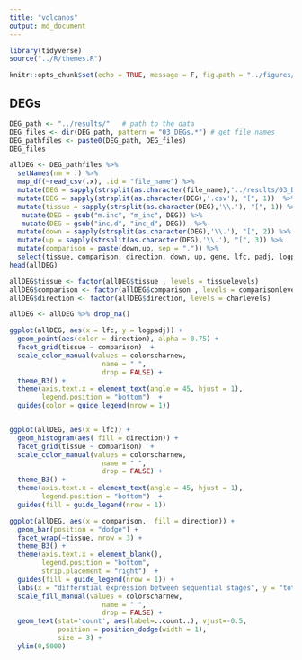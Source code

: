 ```yaml
---
title: "volcanos"
output: md_document
---
```


```r
library(tidyverse)
source("../R/themes.R")

knitr::opts_chunk$set(echo = TRUE, message = F, fig.path = "../figures/favegenes/")
```

## DEGs

```r

DEG_path <- "../results/"   # path to the data
DEG_files <- dir(DEG_path, pattern = "03_DEGs.*") # get file names
DEG_pathfiles <- paste0(DEG_path, DEG_files)
DEG_files

allDEG <- DEG_pathfiles %>%
  setNames(nm = .) %>% 
  map_df(~read_csv(.x), .id = "file_name") %>% 
  mutate(DEG = sapply(strsplit(as.character(file_name),'../results/03_DEGs.'), "[", 2))  %>% 
  mutate(DEG = sapply(strsplit(as.character(DEG),'.csv'), "[", 1))  %>% 
  mutate(tissue = sapply(strsplit(as.character(DEG),'\\.'), "[", 1)) %>%
   mutate(DEG = gsub("m.inc", "m_inc", DEG)) %>%
   mutate(DEG = gsub("inc.d", "inc_d", DEG))  %>%
  mutate(down = sapply(strsplit(as.character(DEG),'\\.'), "[", 2)) %>%
  mutate(up = sapply(strsplit(as.character(DEG),'\\.'), "[", 3)) %>%
  mutate(comparison = paste(down,up, sep = ".")) %>%
  select(tissue, comparison, direction, down, up, gene, lfc, padj, logpadj) 
head(allDEG)

allDEG$tissue <- factor(allDEG$tissue , levels = tissuelevels)
allDEG$comparison <- factor(allDEG$comparison , levels = comparisonlevels)
allDEG$direction <- factor(allDEG$direction, levels = charlevels)

allDEG <- allDEG %>% drop_na()

ggplot(allDEG, aes(x = lfc, y = logpadj)) +
  geom_point(aes(color = direction), alpha = 0.75) +
  facet_grid(tissue ~ comparison)  +
  scale_color_manual(values = colorscharnew,
                       name = " ",
                       drop = FALSE) +
  theme_B3() +
  theme(axis.text.x = element_text(angle = 45, hjust = 1),
        legend.position = "bottom")  +
  guides(color = guide_legend(nrow = 1))


ggplot(allDEG, aes(x = lfc)) +
  geom_histogram(aes( fill = direction)) +
  facet_grid(tissue ~ comparison)  +
  scale_color_manual(values = colorscharnew,
                       name = " ",
                       drop = FALSE) +
  theme_B3() +
  theme(axis.text.x = element_text(angle = 45, hjust = 1),
        legend.position = "bottom")  +
  guides(fill = guide_legend(nrow = 1)) 

ggplot(allDEG, aes(x = comparison,  fill = direction)) +
  geom_bar(position = "dodge") +
  facet_wrap(~tissue, nrow = 3) +
  theme_B3() +
  theme(axis.text.x = element_blank(),
        legend.position = "bottom",
        strip.placement = "right")  +
  guides(fill = guide_legend(nrow = 1)) +
  labs(x = "differntial expression between sequential stages", y = "total DEGs") +
  scale_fill_manual(values = colorscharnew,
                       name = " ",
                       drop = FALSE) +
  geom_text(stat='count', aes(label=..count..), vjust=-0.5, 
            position = position_dodge(width = 1),
            size = 3) +
  ylim(0,5000)

```